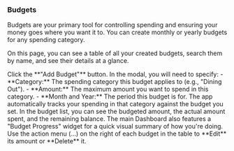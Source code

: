 <a id="planning-budgets"></a>
### <Icon name="budget" /> Budgets

Budgets are your primary tool for controlling spending and ensuring your money goes where you want it to. You can create monthly or yearly budgets for any spending category.

On this page, you can see a table of all your created budgets, search them by name, and see their details at a glance.

<Step number={1} title="Create a Budget">
  Click the **"Add Budget"** button. In the modal, you will need to specify:
  - **Category:** The spending category this budget applies to (e.g., "Dining Out").
  - **Amount:** The maximum amount you want to spend in this category.
  - **Month and Year:** The period this budget is for.
</Step>

<Step number={2} title="Track Your Progress">
  The app automatically tracks your spending in that category against the budget you set. In the budget list, you can see the budgeted amount, the actual amount spent, and the remaining balance. The main Dashboard also features a "Budget Progress" widget for a quick visual summary of how you're doing.
</Step>

<Step number={3} title="Manage Budgets">
  Use the action menu (...) on the right of each budget in the table to **Edit** its amount or **Delete** it.
</Step>
